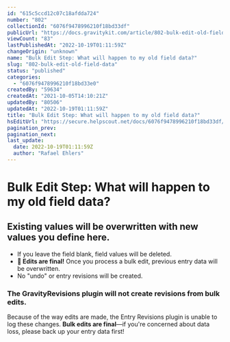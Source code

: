 ```yaml
---
id: "615c5ccd12c07c18afdda724"
number: "802"
collectionId: "6076f9478996210f18bd33df"
publicUrl: "https://docs.gravitykit.com/article/802-bulk-edit-old-field-data"
viewCount: "83"
lastPublishedAt: "2022-10-19T01:11:59Z"
changeOrigin: "unknown"
name: "Bulk Edit Step: What will happen to my old field data?"
slug: "802-bulk-edit-old-field-data"
status: "published"
categories: 
  - "6076f9478996210f18bd33e0"
createdBy: "59634"
createdAt: "2021-10-05T14:10:21Z"
updatedBy: "80506"
updatedAt: "2022-10-19T01:11:59Z"
title: "Bulk Edit Step: What will happen to my old field data?"
hsEditUrl: "https://secure.helpscout.net/docs/6076f9478996210f18bd33df/article/615c5ccd12c07c18afdda724"
pagination_prev: 
pagination_next: 
last_update:
  date: 2022-10-19T01:11:59Z
  author: "Rafael Ehlers"
---
```


# Bulk Edit Step: What will happen to my old field data?

## Existing values will be overwritten with new values you define here.

- If you leave the field blank, field values will be deleted.
- **🚨 Edits are final!** Once you process a bulk edit, previous entry data will be overwritten.
- No "undo" or entry revisions will be created.

### The GravityRevisions plugin will not create revisions from bulk edits.

Because of the way edits are made, the Entry Revisions plugin is unable to log these changes. **Bulk edits are final**—if you're concerned about data loss, please back up your entry data first!